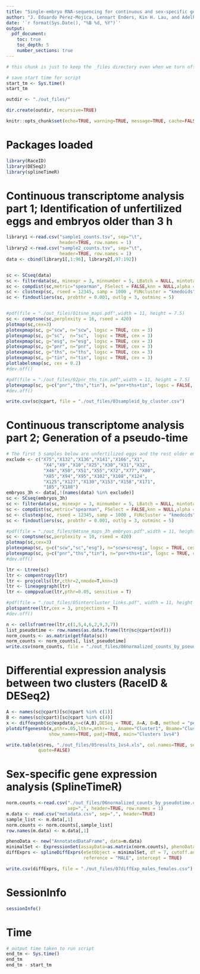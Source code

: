```yaml
---
title: "Single-embryo RNA-sequencing for continuous and sex-specific gene expression analysis on Drosophila"
author: "J. Eduardo Pérez-Mojica, Lennart Enders, Kin H. Lau, and Adelheid Lempradl"
date: '`r format(Sys.Date(), "%B %d, %Y")`'
output:
  pdf_document:
    toc: true
    toc_depth: 5
    number_sections: true
---
```


```r
# this chunk is just to keep the _files directory even when we turn off cacheing
```

```r
# save start time for script
start_tm <- Sys.time()
start_tm
```

```r
outdir <- "./out_files/"

dir.create(outdir, recursive=TRUE)
```

```r
knitr::opts_chunk$set(echo=TRUE, warning=TRUE, message=TRUE, cache=FALSE, cache.lazy = FALSE)

```

# Packages loaded

```r
library(RaceID)
library(DESeq2)
library(splineTimeR)
```

# Continuous transcriptome analysis part 1; Identification of unfertilized eggs and embryos older than 3 h

```r
library1 <-read.csv("sample1_counts.tsv", sep="\t", 
                    header=TRUE, row.names = 1)
library2 <-read.csv("sample2_counts.tsv", sep="\t", 
                    header=TRUE, row.names = 1)
data <- cbind(library1[,1:96], library2[,97:192])


sc <- SCseq(data)
sc <- filterdata(sc, minexpr = 3, minnumber = 5, LBatch = NULL, mintotal=250000)
sc <- compdist(sc,metric="spearman", FSelect = FALSE,knn = NULL,alpha = 3)
sc <- clustexp(sc, rseed = 12345, samp = 1000 , FUNcluster = "kmedoids")
sc <- findoutliers(sc, probthr = 0.001, outlg = 3, outminc = 5)


#pdf(file = "./out_files/01tsne_maps.pdf",width = 11, height = 7.5)
sc <- comptsne(sc,perplexity = 16, rseed = 420)
plotmap(sc,cex=3)
plotexpmap(sc, g="scw", n="scw", logsc = TRUE, cex = 3) 
plotexpmap(sc, g="sc",  n="sc",  logsc = TRUE, cex = 3) 
plotexpmap(sc, g="esg", n="esg", logsc = TRUE, cex = 3)
plotexpmap(sc, g="pnr", n="pnr", logsc = TRUE, cex = 3)
plotexpmap(sc, g="ths", n="ths", logsc = TRUE, cex = 3) 
plotexpmap(sc, g="tin", n="tin", logsc = TRUE, cex = 3)
plotlabelsmap(sc, cex = 0.2)
#dev.off()

#pdf(file = "./out_files/02pnr_ths_tin.pdf",width = 11, height = 7.5)
plotexpmap(sc, g=c("pnr","ths","tin"), n="pnr+ths+tin", logsc = FALSE, cex = 3)
#dev.off()

write.csv(sc@cpart, file = "./out_files/03sampleid_by_cluster.csv")


```

# Continuous transcriptome analysis part 2; Generation of a pseudo-time

```r
# The first 5 samples below are unfertilized eggs and the rest older embryos
exclude <- c("X75","X132","X136","X141","X166","X1",
              "X4","X9","X10","X25","X30","X31","X32",
              "X46","X50","X51","X55","X72","X77","X80",
              "X85","X94","X95","X102","X108","X124",
              "X125","X127","X130","X153","X158","X171",
              "185","X188")
embryos_3h <- data[,!(names(data) %in% exclude)]
sc <- SCseq(embryos_3h)
sc <- filterdata(sc, minexpr = 3, minnumber = 5, LBatch = NULL, mintotal=250000)
sc <- compdist(sc,metric="spearman", FSelect = FALSE,knn = NULL,alpha = 3)
sc <- clustexp(sc, rseed = 12345, samp = 1000 , FUNcluster = "kmedoids")
sc <- findoutliers(sc, probthr = 0.001, outlg = 3, outminc = 5)

#pdf(file = "./out_files/04tsne_maps_3h_embryos.pdf",width = 11, height = 7.5)
sc <- comptsne(sc,perplexity = 10, rseed = 420)
plotmap(sc,cex=3)
plotexpmap(sc, g=c("scw","sc","esg"), n="scw+sc+esg", logsc = TRUE, cex = 3)
plotexpmap(sc, g=c("pnr","ths","tin"), n="pnr+ths+tin", logsc = TRUE, cex = 3)
#dev.off()

ltr <- Ltree(sc) 
ltr <- compentropy(ltr)
ltr <- projcells(ltr,cthr=2,nmode=T,knn=3)
ltr <- lineagegraph(ltr)
ltr <- comppvalue(ltr,pthr=0.05, sensitive = T) 

#pdf(file = "./out_files/05intercluster_links.pdf", width = 11, height = 7.5)
plotspantree(ltr,cex = 3, projections = T)
#dev.off()

n <- cellsfromtree(ltr,c(1,5,4,6,2,9,3,7))
list_pseudotime <- row.names(as.data.frame(ltr@sc@cpart[n$f]))
norm_counts <- as.matrix(getfdata(sc))
norm_counts <- norm_counts[, list_pseudotime]
write.csv(norm_counts, file = "./out_files/06normalized_counts_by_pseudotime.csv")
```

# Differential expression analysis between two clusters (RaceID & DESeq2)

```r
A <- names(sc@cpart)[sc@cpart %in% c(1)]
B <- names(sc@cpart)[sc@cpart %in% c(4)] 
x <- diffexpnb(sc@expdata,n=c(A,B),DESeq = TRUE, A=A, B=B, method = "per-condition")
plotdiffgenesnb(x,pthr=.05,lthr=,mthr=-1, Aname="Cluster1", Bname="Cluster4", 
                show_names=TRUE, padj=TRUE, main="Clusters 1vs4")

write.table(x$res, "./out_files/05results_1vs4.xls", col.names=TRUE, sep="\t", 
            quote=FALSE)
```

# Sex-specific gene expression analysis (SplineTimeR)

```r
norm.counts <-read.csv("./out_files/06normalized_counts_by_pseudotime.csv", 
                       sep=",", header=TRUE, row.names = 1) 
m.data <- read.csv("metadata.csv", sep=",", header=TRUE)
sample_list <- m.data[,1] 
norm.counts <- norm.counts[,sample_list]
row.names(m.data) <- m.data[,1]

phenoData <- new("AnnotatedDataFrame", data=m.data)
minimalSet <- ExpressionSet(assayData=as.matrix(norm.counts), phenoData = phenoData)
diffExprs <- splineDiffExprs(eSetObject = minimalSet, df = 7, cutoff.adj.pVal = 0.01,
                             reference = "MALE", intercept = TRUE)

write.csv(diffExprs, file = "./out_files/07diffExp_males_females.csv")

```



# SessionInfo

```r
sessionInfo()
```

# Time

```r
# output time taken to run script
end_tm <- Sys.time()
end_tm
end_tm - start_tm

```
